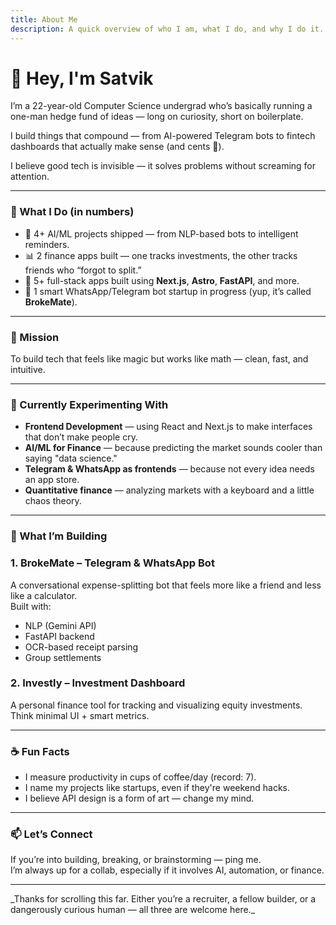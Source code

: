 ```yaml
---
title: About Me
description: A quick overview of who I am, what I do, and why I do it.
---
```


# 👋 Hey, I'm Satvik

I’m a 22-year-old Computer Science undergrad who’s basically running a one-man hedge fund of ideas — long on curiosity, short on boilerplate.

I build things that compound — from AI-powered Telegram bots to fintech dashboards that actually make sense (and cents 💸).

I believe good tech is invisible — it solves problems without screaming for attention.

---

### 🎯 What I Do (in numbers)

- 🧠 4+ AI/ML projects shipped — from NLP-based bots to intelligent reminders.
- 📊 2 finance apps built — one tracks investments, the other tracks friends who “forgot to split.”
- 🔧 5+ full-stack apps built using **Next.js**, **Astro**, **FastAPI**, and more.
- 🤖 1 smart WhatsApp/Telegram bot startup in progress (yup, it’s called **BrokeMate**).

---

### 🚀 Mission

To build tech that feels like magic but works like math — clean, fast, and intuitive.

---

### 🧪 Currently Experimenting With

- **Frontend Development** — using React and Next.js to make interfaces that don’t make people cry.
- **AI/ML for Finance** — because predicting the market sounds cooler than saying "data science."
- **Telegram & WhatsApp as frontends** — because not every idea needs an app store.
- **Quantitative finance** — analyzing markets with a keyboard and a little chaos theory.

---


### 💼 What I’m Building

### 1. **BrokeMate** – Telegram & WhatsApp Bot
A conversational expense-splitting bot that feels more like a friend and less like a calculator.  
Built with:
- NLP (Gemini API)
- FastAPI backend
- OCR-based receipt parsing
- Group settlements

### 2. **Investly** – Investment Dashboard
A personal finance tool for tracking and visualizing equity investments.  
Think minimal UI + smart metrics.

---

### ☕ Fun Facts

- I measure productivity in cups of coffee/day (record: 7).
- I name my projects like startups, even if they're weekend hacks.
- I believe API design is a form of art — change my mind.

---

### 📫 Let’s Connect

If you’re into building, breaking, or brainstorming — ping me.  
I’m always up for a collab, especially if it involves AI, automation, or finance.

---
<Aside type="tip" title="Note!">
  _Thanks for scrolling this far. Either you’re a recruiter, a fellow builder, or a dangerously curious human — all three are welcome here._
</Aside>